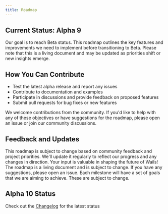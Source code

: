 ```yaml
---
title: Roadmap
---
```


## Current Status: Alpha 9

Our goal is to reach Beta status. This roadmap outlines the key features and
improvements we need to implement before transitioning to Beta. Please note that
this is a living document and may be updated as priorities shift or new insights
emerge.

## How You Can Contribute

- Test the latest alpha release and report any issues
- Contribute to documentation and examples
- Participate in discussions and provide feedback on proposed features
- Submit pull requests for bug fixes or new features

We welcome contributions from the community. If you'd like to help with any of
these objectives or have suggestions for the roadmap, please open an issue or
join our community discussions.

## Feedback and Updates

This roadmap is subject to change based on community feedback and project
priorities. We'll update it regularly to reflect our progress and any changes in
direction. Your input is valuable in shaping the future of Wails! The roadmap is
a living document and is subject to change. If you have any suggestions, please
open an issue. Each milestone will have a set of goals that we are aiming to
achieve. These are subject to change.

## Alpha 10 Status

Check out the [Changelog](./changelog) for the latest status